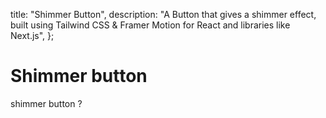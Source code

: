  title: "Shimmer Button",
  description:
    "A Button that gives a shimmer effect, built using Tailwind CSS & Framer Motion for React and libraries like Next.js",
};

# Shimmer button

shimmer button ?

<BackButton href="/components/button" />
